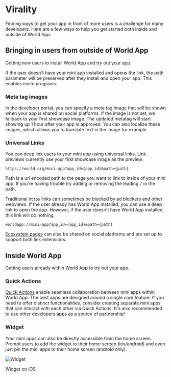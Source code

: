 
# Virality

Finding ways to get your app in front of more users is a challenge for many developers.
Here are a few ways to help you get started both inside and outside of World App.

## Bringing in users from outside of World App

Getting new users to install World App and try out your app.

<Note type="info">
	If the user doesn't have your mini app installed and opens the link, the path parameter will be preserved after they
	install and open your app. This enables invite programs.
</Note>

### Meta tag images

In the developer portal, you can specify a meta tag image that will be shown when your app is shared on
social platforms. If the image is not set, we fallback to your first showcase image.
The updated metatag will start showing up 1 hour after your app is approved. You can also localize these images,
which allows you to translate text in the image for example.

### Universal Links

You can deep link users to your mini app using universal links. Link previews currently use your first showcase image as the preview.

```
https://world.org/mini-app?app_id={app_id}&path={path}
```

Path is a url encoded path to the page you want to link to inside of your mini app. If you're having trouble try adding or removing the leading `/` in the path.

Traditional `https` links can sometimes be blocked by ad blockers and other webviews. If the user already has World App installed, you can use a deep link to open the app.
However, if the user doesn't have World App installed, this link will do nothing.

```
worldapp://mini-app?app_id={app_id}&path={path}
```

[Ecosystem pages](https://world.org/ecosystem/app_e8288209fbe1fc4a1b80619e925a79bd) can also be shared on social platforms and are set up to support both link extensions.

## Inside World App

Getting users already within World App to try out your app.

### Quick Actions

[Quick Actions](/mini-apps/sharing/quick-actions) enable seamless collaboration between mini apps within World App. The best apps are designed around a single core feature.
If you need to offer distinct functionalities, consider creating separate mini apps that can interact with each other via Quick Actions.
It's also recommended to use other developers apps as a source of partnership!

### Widget

Your mini apps can also be directly accessible from the home screen.
Prompt users to add the widget to their home screen (ios/android) and even just pin the mini apps to their home screen (android only).

<div className="flex flex-col items-center justify-center">
	<Image src="/images/docs/mini-apps/virality/widget.jpg" alt="Widget" width={300} height={300} />
	<p className="mt-1 text-sm italic">Widget on iOS</p>
</div>
